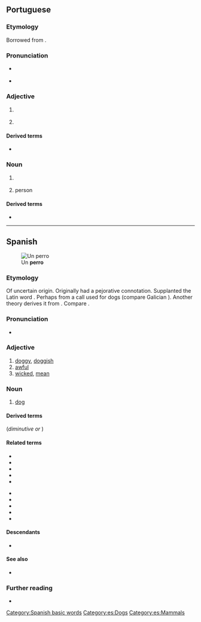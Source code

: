 {{also|Perro|pero|però}}
==Portuguese==

===Etymology===
Borrowed from {{bor|pt|es|perro||dog}}.

===Pronunciation===
* {{a|Portugal|Brazil}} {{IPA|pt|/ˈpe.ʁu/}}
* {{hyphenation|pt|per|ro}}

===Adjective===
{{pt-adj|perr|o}}

# {{l|en|stiff}} {{gloss|of an object, rigid, hard to bend, inflexible}}
#: {{syn|pt|emperrado}}
#: {{ux|pt|A porta está '''perra''', não a consigo abrir.|The door is '''stuck''', I can't open it.}}
# {{l|en|stubborn}}
#: {{syn|pt|teimoso}}

====Derived terms====
* {{l|pt|emperrar}}

===Noun===
{{pt-noun|m|s}}

# {{lb|pt|rare}} {{l|en|dog}}
#: {{syn|pt|cão|cachorro}}
# {{lb|pt|figurative}} {{l|en|mischievous}} person

====Derived terms====
* {{l|pt|aperrear||to provoke a dog}}

----

==Spanish==
[[File:Anabel orla do fila.jpg|thumb|Un '''perro''']]
===Etymology===
Of uncertain origin. Originally had a pejorative connotation. Supplanted the Latin word {{m|es|can}}. Perhaps from a call used for dogs (compare Galician {{m|ga|apurrar||set the dogs on}}). Another theory derives it from {{etyl|xib|es}}. Compare {{cog|ast|perru}}.

===Pronunciation===
* {{es-IPA}}

===Adjective===
{{es-adj|f=perra}}

# [[doggy]], [[doggish]]
# [[awful]]
# [[wicked]], [[mean]]

===Noun===
{{es-noun|m|f=perra}}

# [[dog]]
#: {{syn|es|can|q1=formal|chucho|q2=colloquial}}
#: {{hypo|es|cachorro|quiltro}}

====Derived terms====
(''diminutive'' '''{{l|es|perrillo}}''' ''or'' '''{{l|es|perrito}}''')
{{der3|es|a cara de perro|a otro perro con ese hueso|atar los perros con longaniza|día de perros|echar los perros|humor de perros|noche de perros|perro faldero|perro viejo}}

====Related terms====
{{rel-top}}
* {{l|es|aperrear}}
* {{l|es|emperrarse}}
* {{l|es|perra}}
* {{l|es|perrada}}
* {{l|es|perrear}}
{{rel-mid}}
* {{l|es|perrera}}
* {{l|es|perrero}}
* {{l|es|perrillo}}
* {{l|es|perrito}}
* {{l|es|perruno}}
{{rel-bottom}}

====Descendants====
* {{desc|pt|perro|bor=1}}

====See also====
* {{l|es|pichicho}}

===Further reading===
* {{R:DRAE}}

[[Category:Spanish basic words]]
[[Category:es:Dogs]]
[[Category:es:Mammals]]